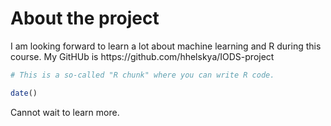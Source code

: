 
# About the project

I am looking forward to learn a lot about machine learning and R during this course. My GitHUb is 
https://github.com/hhelskya/IODS-project

```r
# This is a so-called "R chunk" where you can write R code.

date()

```
Cannot wait to learn more.

